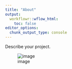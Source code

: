 ```yaml
---
title: "About"
output:
  workflowr::wflow_html:
    toc: false
editor_options:
  chunk_output_type: console
---
```


Describe your project.

![image](../data/json/2021-10-19/Wire 2021-10-19 at 11-48-06.jpg)
